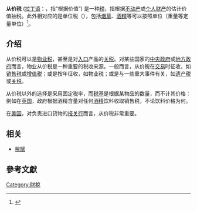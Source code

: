 '''从价税''' ([[拉丁语|拉丁语]]：{{lang|la|Ad-valorem Tax}}，指“根据价值”) 是一种[[税|税]]，指根据[[不动产|不动产]]或[[个人财产|个人财产]]的估计价值抽税。此外相对应的是单位税（{{lang|en|Unit Tax}}），包括[[烟草|烟草]]、[[酒精|酒精]]等可以按照单位（重量等定量单位）<ref>{{cite book | language = en | author = Robert D. Lee, Jr | coauthors =  Ronald W. Johnson, Philip G.Joyce | title = Public Budgeting Systems | url =  | date =  | location = Sudbury, Massachusetts, USA | publisher = Jones and Bartlett Publishers | id =  | isbn = 978-0-7637-4668-1 | pages = 106 }}</ref>。

==介绍 ==
从价税可以是[[物业税|物业税]]，甚至是对[[入口|入口]]产品的[[关税|关税]]。对某些国家的[[中央政府|中央政府]]或[[地方政府|地方政府]]而言，物业从价税是一种重要的税收来源。一般而言，从价税在[[交易|交易]]时征收，如[[销售税|销售税]]或[[增值税|增值税]]；或是按年征收，如物业税；或是与一些重大事件有关，如[[遗产税|遗产税]]或[[关税|关税]]。

从价税以外的选择是采用固定税率，而[[税基|税基]]是根据某物品的数量，而不计其价格：例如在[[英国|英国]]，政府根据酒精含量对任何[[酒精|酒精]]饮料收取销售税，不论饮料价格为何。

在[[美国|美国]]，对负责进口货物的[[报关行|报关行]]而言，从价税非常重要。

==相关==
*[[稅賦|稅賦]]

==參考文獻==
<div class="references-small">
<references></references>
</div>

{{Authority control}}
[[Category:財稅|Category:財稅]]